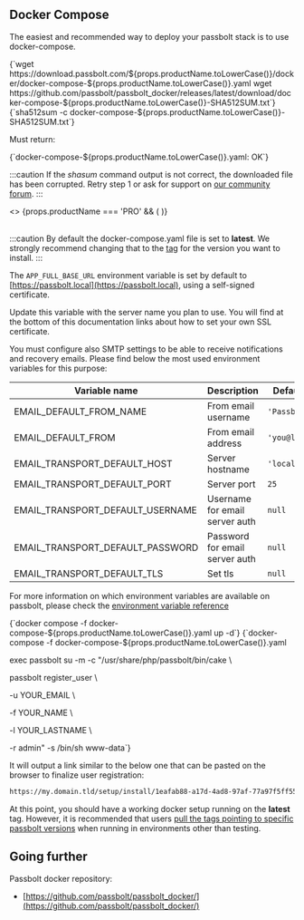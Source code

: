 
## Docker Compose

The easiest and recommended way to deploy your passbolt stack is to use docker-compose.

<Incrementor
  title="Download our docker-compose.yml example file"
  resetCounter={true}
/>

<CodeBlock>
  {`wget https://download.passbolt.com/${props.productName.toLowerCase()}/docker/docker-compose-${props.productName.toLowerCase()}.yaml
wget https://github.com/passbolt/passbolt_docker/releases/latest/download/docker-compose-${props.productName.toLowerCase()}-SHA512SUM.txt`}
</CodeBlock>

<Incrementor title="Ensure the file has not been corrupted by verifying its shasum" />

<CodeBlock>
  {`sha512sum -c docker-compose-${props.productName.toLowerCase()}-SHA512SUM.txt`}
</CodeBlock>

Must return:

<CodeBlock>
  {`docker-compose-${props.productName.toLowerCase()}.yaml: OK`}
</CodeBlock>

:::caution
If the <i>shasum</i> command output is not correct, the downloaded file has been corrupted. Retry step 1 or ask for support on <a href='https://community.passbolt.com'>our community forum</a>.
:::

<div>
  <>
    {props.productName === 'PRO' && (
      <Incrementor title="Create a subscription_key.txt file containing your subscription key." />
    )}
  </>
</div>

<br />

<Incrementor
  productName={props.productName}
  title="Configure environment variables in the docker-compose yaml file to customize your instance."
/>

:::caution
By default the docker-compose.yaml file is set to **latest**. We strongly recommend changing that to the [tag](https://hub.docker.com/r/passbolt/passbolt/tags) for the version you want to install.
:::

The `APP_FULL_BASE_URL` environment variable is set by default to [https://passbolt.local](https://passbolt.local), using a self-signed certificate.

Update this variable with the server name you plan to use. You will find at the bottom of this documentation links about how to set your own SSL certificate.

You must configure also SMTP settings to be able to receive notifications and recovery emails. Please find below
the most used environment variables for this purpose:

| Variable name                    | Description                    | Default value     |
| -------------------------------- | ------------------------------ | ----------------- |
| EMAIL_DEFAULT_FROM_NAME          | From email username            | `'Passbolt'`      |
| EMAIL_DEFAULT_FROM               | From email address             | `'you@localhost'` |
| EMAIL_TRANSPORT_DEFAULT_HOST     | Server hostname                | `'localhost'`     |
| EMAIL_TRANSPORT_DEFAULT_PORT     | Server port                    | `25`              |
| EMAIL_TRANSPORT_DEFAULT_USERNAME | Username for email server auth | `null`            |
| EMAIL_TRANSPORT_DEFAULT_PASSWORD | Password for email server auth | `null`            |
| EMAIL_TRANSPORT_DEFAULT_TLS      | Set tls                        | `null`            |

For more information on which environment variables are available on passbolt, please check the
[environment variable reference](/hosting/configure/environment-reference/)

<Incrementor title="Start your containers" />

<CodeBlock>
  {`docker compose -f docker-compose-${props.productName.toLowerCase()}.yaml up -d`}
</CodeBlock>

<Incrementor title="Create first admin user" />

<CodeBlock>
  {`docker-compose -f docker-compose-${props.productName.toLowerCase()}.yaml

exec passbolt su -m -c "/usr/share/php/passbolt/bin/cake \\

passbolt register_user \\

-u YOUR_EMAIL \\

-f YOUR_NAME \\

-l YOUR_LASTNAME \\

-r admin" -s /bin/sh www-data`}
</CodeBlock>


It will output a link similar to the below one that can be pasted on the browser to finalize user registration:

```bash
https://my.domain.tld/setup/install/1eafab88-a17d-4ad8-97af-77a97f5ff552/f097be64-3703-41e2-8ea2-d59cbe1c15bc
```

At this point, you should have a working docker setup running on the **latest** tag. However, it is recommended that users [pull the tags pointing to specific passbolt versions](https://hub.docker.com/r/passbolt/passbolt/tags) when running in environments other than testing.

## Going further

Passbolt docker repository:

- [https://github.com/passbolt/passbolt_docker/](https://github.com/passbolt/passbolt_docker/)
